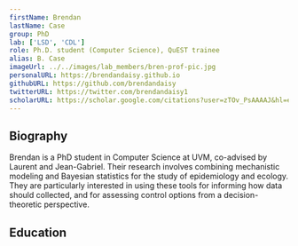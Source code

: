 ```yaml
---
firstName: Brendan
lastName: Case
group: PhD
lab: ['LSD', 'CDL']
role: Ph.D. student (Computer Science), QuEST trainee
alias: B. Case
imageUrl: ../../images/lab_members/bren-prof-pic.jpg
personalURL: https://brendandaisy.github.io
githubURL: https://github.com/brendandaisy
twitterURL: https://twitter.com/brendandaisy1
scholarURL: https://scholar.google.com/citations?user=zTOv_PsAAAAJ&hl=en
---
```


## Biography

Brendan is a PhD student in Computer Science at UVM, co-advised by Laurent and Jean-Gabriel. Their research involves combining mechanistic modeling and Bayesian statistics for the study of epidemiology and ecology. They are particularly interested in using these tools for informing how data should collected, and for assessing control options from a decision-theoretic perspective.

## Education

<EducationList>
	<EducationItem advisor="Per Kristian Lehre" 
					title="Self-adaptation in non-elitist evolutionary algorithms: a rigorous analysis on discrete problems with unknown structure"
					degree="MRes in Natural Computation"
					years="2017-2019" 
					university="University of Birmingham (UK)"/>
	<EducationItem degree="BA in Mathematics"
					years="2013-2017" 
					university="Oberlin College"/>
</EducationList>
